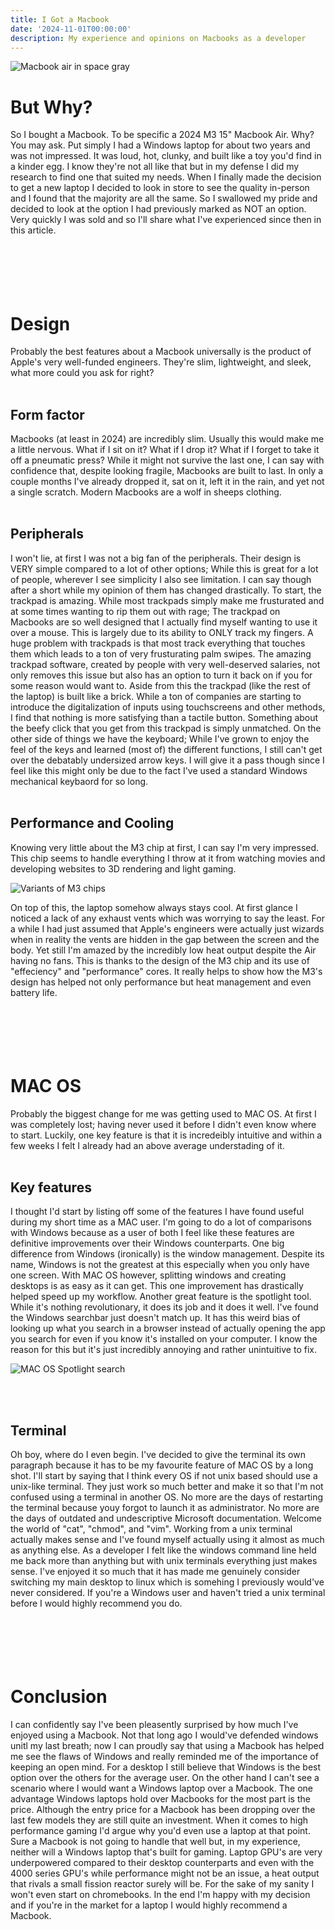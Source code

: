 ```yaml
---
title: I Got a Macbook
date: '2024-11-01T00:00:00'
description: My experience and opinions on Macbooks as a developer
---
```


<Image src='/images/posts/Macbook.jpeg' alt='Macbook air in space gray'></Image>

# But Why?

So I bought a Macbook. To be specific a 2024 M3 15" Macbook Air. Why? You may ask. Put simply I had a Windows laptop for about two years and was not impressed. It was loud, hot, clunky, and built like a toy you'd find in a kinder egg. I know they're not all like that but in my defense I did my research to find one that suited my needs. When I finally made the decision to get a new laptop I decided to look in store to see the quality in-person and I found that the majority are all the same. So I swallowed my pride and decided to look at the option I had previously marked as NOT an option. Very quickly I was sold and so I'll share what I've experienced since then in this article.
<br></br><br></br><br></br>

# Design

Probably the best features about a Macbook universally is the product of Apple's very well-funded engineers. They're slim, lightweight, and sleek, what more could you ask for right?
<br></br>

## Form factor

Macbooks (at least in 2024) are incredibly slim. Usually this would make me a little nervous. What if I sit on it? What if I drop it? What if I forget to take it off a pneumatic press? While it might not survive the last one, I can say with confidence that, despite looking fragile, Macbooks are built to last. In only a couple months I've already dropped it, sat on it, left it in the rain, and yet not a single scratch. Modern Macbooks are a wolf in sheeps clothing.
<br></br>

## Peripherals

I won't lie, at first I was not a big fan of the peripherals. Their design is VERY simple compared to a lot of other options; While this is great for a lot of people, wherever I see simplicity I also see limitation. I can say though after a short while my opinion of them has changed drastically. To start, the trackpad is amazing. While most trackpads simply make me frusturated and at some times wanting to rip them out with rage; The trackpad on Macbooks are so well designed that I actually find myself wanting to use it over a mouse. This is largely due to its ability to ONLY track my fingers. A huge problem with trackpads is that most track everything that touches them which leads to a ton of very frusturating palm swipes. The amazing trackpad software, created by people with very well-deserved salaries, not only removes this issue but also has an option to turn it back on if you for some reason would want to. Aside from this the trackpad (like the rest of the laptop) is built like a brick. While a ton of companies are starting to introduce the digitalization of inputs using touchscreens and other methods, I find that nothing is more satisfying than a tactile button. Something about the beefy click that you get from this trackpad is simply unmatched. On the other side of things we have the keyboard; While I've grown to enjoy the feel of the keys and learned (most of) the different functions, I still can't get over the debatably undersized arrow keys. I will give it a pass though since I feel like this might only be due to the fact I've used a standard Windows mechanical keybaord for so long.
<br></br>

## Performance and Cooling

Knowing very little about the M3 chip at first, I can say I'm very impressed. This chip seems to handle everything I throw at it from watching movies and developing websites to 3D rendering and light gaming.
 
<Image src='/images/posts/m3-chips.jpg' alt='Variants of M3 chips'></Image>

On top of this, the laptop somehow always stays cool. At first glance I noticed a lack of any exhaust vents which was worrying to say the least. For a while I had just assumed that Apple's engineers were actually just wizards when in reality the vents are hidden in the gap between the screen and the body. Yet still I'm amazed by the incredibly low heat output despite the Air having no fans. This is thanks to the design of the M3 chip and its use of "effeciency" and "performance" cores. It really helps to show how the M3's design has helped not only performance but heat management and even battery life.
<br></br><br></br><br></br>

# MAC OS

Probably the biggest change for me was getting used to MAC OS. At first I was completely lost; having never used it before I didn't even know where to start. Luckily, one key feature is that it is incredeibly intuitive and within a few weeks I felt I already had an above average understading of it.
<br></br>

## Key features

I thought I'd start by listing off some of the features I have found useful during my short time as a MAC user. I'm going to do a lot of comparisons with Windows because as a user of both I feel like these features are definitive improvements over their Windows counterparts. One big difference from Windows (ironically) is the window management. Despite its name, Windows is not the greatest at this especially when you only have one screen. With MAC OS however, splitting windows and creating desktops is as easy as it can get. This one improvement has drastically helped speed up my workflow. Another great feature is the spotlight tool. While it's nothing revolutionary, it does its job and it does it well. I've found the Windows searchbar just doesn't match up. It has this weird bias of looking up what you search in a browser instead of actually opening the app you search for even if you know it's installed on your computer. I know the reason for this but it's just incredibly annoying and rather unintuitive to fix.

<Image src='/images/posts/spotlight.jpeg' alt='MAC OS Spotlight search'></Image>

<br></br>

## Terminal

Oh boy, where do I even begin. I've decided to give the terminal its own paragraph because it has to be my favourite feature of MAC OS by a long shot. I'll start by saying that I think every OS if not unix based should use a unix-like terminal. They just work so much better and make it so that I'm not confused using a terminal in another OS. No more are the days of restarting the terminal because youy forgot to launch it as administrator. No more are the days of outdated and undescriptive Microsoft documentation. Welcome the world of "cat", "chmod", and "vim". Working from a unix terminal actually makes sense and I've found myself actually using it almost as much as anything else. As a developer I felt like the windows command line held me back more than anything but with unix terminals everything just makes sense. I've enjoyed it so much that it has made me genuinely consider switching my main desktop to linux which is somehing I previously would've never considered. If you're a Windows user and haven't tried a unix terminal before I would highly recommend you do.
<br></br><br></br><br></br>

# Conclusion

I can confidently say I've been pleasently surprised by how much I've enjoyed using a Macbook. Not that long ago I would've defended windows unitl my last breath; now I can proudly say that using a Macbook has helped me see the flaws of Windows and really reminded me of the importance of keeping an open mind. For a desktop I still believe that Windows is the best option over the others for the average user. On the other hand I can't see a scenario where I would want a Windows laptop over a Macbook. The one advantage Windows laptops hold over Macbooks for the most part is the price. Although the entry price for a Macbook has been dropping over the last few models they are still quite an investment. When it comes to high performance gaming I'd argue why you'd even use a laptop at that point. Sure a Macbook is not going to handle that well but, in my experience, neither will a Windows laptop that's built for gaming. Laptop GPU's are very underpowered compared to their desktop counterparts and even with the 4000 series GPU's while performance might not be an issue, a heat output that rivals a small fission reactor surely will be. For the sake of my sanity I won't even start on chromebooks. In the end I'm happy with my decision and if you're in the market for a laptop I would highly recommend a Macbook.